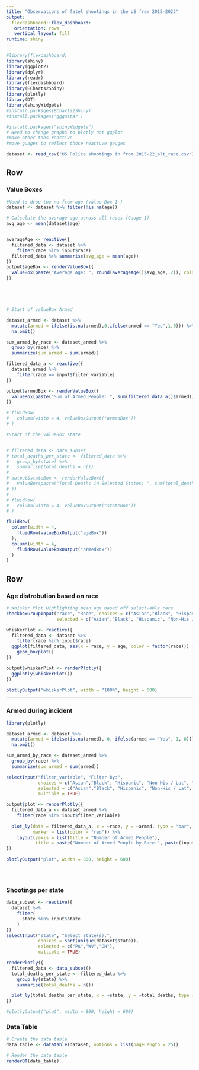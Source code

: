 ```yaml
---
title: "Observations of fatel shootings in the US from 2015-2022"
output: 
  flexdashboard::flex_dashboard:
   orientation: rows
   vertical_layout: fill
runtime: shiny
---
```


```r
#library(flexdashboard)
library(shiny)
library(ggplot2)
library(dplyr)
library(readr)
library(flexdashboard)
library(ECharts2Shiny)
library(plotly)
library(DT)
library(shinyWidgets)
#install.packages(ECharts2Shiny)
#install.packages('ggguitar')

#install.packages("shinyWidgets")
# Need to change graphs to plotly not ggplot
#make other tabs reactive
#move guages to reflect those reactuve gauges 

dataset <- read_csv("US Police shootings in from 2015-22_alt_race.csv")

```



Row
------------------------
### Value Boxes 
```r

#Need to drop the na from age (Value Box 1 )
dataset <- dataset %>% filter(!is.na(age))

# Calculate the average age across all races (Gauge 1)
avg_age <- mean(dataset$age)


averageAge <- reactive({
  filtered_data <- dataset %>%
    filter(race %in% input$race)
  filtered_data %>% summarise(avg_age = mean(age))
})
output$ageBox <- renderValueBox({
  valueBox(paste("Average Age: ", round(averageAge()$avg_age, 2)), color = "blue")
})





# Start of valueBox Armed 

dataset_armed <- dataset %>%
  mutate(armed = ifelse(is.na(armed),0,ifelse(armed == "Yes",1,0))) %>%
  na.omit()

sum_armed_by_race <- dataset_armed %>%
  group_by(race) %>%
  summarize(sum_armed = sum(armed))

filtered_data_a <- reactive({
  dataset_armed %>%
    filter(race == input$filter_variable)
})

output$armedBox <- renderValueBox({
  valueBox(paste("Sum of Armed People: ", sum(filtered_data_a()$armed)), color = "blue")
})

# fluidRow(
#   column(width = 4, valueBoxOutput("armedBox"))
# )

#Start of the valueBox state


# filtered_data <- data_subset
# total_deaths_per_state <- filtered_data %>%
#   group_by(state) %>%
#   summarise(total_deaths = n())
# 
# output$stateBox <- renderValueBox({
#   valueBox(paste("Total Deaths in Selected States: ", sum(total_deaths_per_state$total_deaths)), color = "blue")
# })
# 
# fluidRow(
#   column(width = 4, valueBoxOutput("stateBox"))
# )

fluidRow(
  column(width = 4,
    fluidRow(valueBoxOutput("ageBox"))
  ),
  column(width = 4,
    fluidRow(valueBoxOutput("armedBox"))
  )
)
```
Row {.tabset .tabset-fade}
-------------------------

### Age distrobution \n based on race  

```r
# Whisker Plot Highlighting mean age based off select-able race
checkboxGroupInput("race", "Race", choices = c("Asian","Black", "Hispanic", "Non-His / Lat", "Other", "Pacific Islander", "White"),
                   selected = c("Asian","Black", "Hispanic", "Non-His / Lat", "Other", "Pacific Islander", "White"), inline = TRUE)

whiskerPlot <- reactive({
  filtered_data <- dataset %>%
    filter(race %in% input$race)
  ggplot(filtered_data, aes(x = race, y = age, color = factor(race))) +
    geom_boxplot()
})

output$whiskerPlot <- renderPlotly({
  ggplotly(whiskerPlot())
})

plotlyOutput("whiskerPlot", width = "100%", height = 600)

```

-----------------------

### Armed during incident 
```r


library(plotly)

dataset_armed <- dataset %>%
  mutate(armed = ifelse(is.na(armed), 0, ifelse(armed == "Yes", 1, 0))) %>%
  na.omit()

sum_armed_by_race <- dataset_armed %>%
  group_by(race) %>%
  summarize(sum_armed = sum(armed))

selectInput("filter_variable", "Filter by:",
            choices = c("Asian","Black", "Hispanic", "Non-His / Lat", "Other", "Pacific Islander", "White"),
            selected = c("Asian","Black", "Hispanic", "Non-His / Lat", "Other", "Pacific Islander", "White"),
            multiple = TRUE)

output$plot <- renderPlotly({
  filtered_data_a <- dataset_armed %>%
    filter(race %in% input$filter_variable)
  
  plot_ly(data = filtered_data_a, x = ~race, y = ~armed, type = "bar",
          marker = list(color = "red")) %>%
    layout(yaxis = list(title = "Number of Armed People"),
           title = paste("Number of Armed People by Race:", paste(input$filter_variable, collapse = ",")))
})

plotlyOutput("plot", width = 800, height = 600)





```

### Shootings per state  
```r

data_subset <- reactive({
  dataset %>%
    filter(
      state %in% input$state
    )
})
selectInput("state", "Select State(s):",
            choices = sort(unique(dataset$state)),
            selected = c("PA","WV","OH"),
            multiple = TRUE)

renderPlotly({
  filtered_data <- data_subset()
  total_deaths_per_state <- filtered_data %>%
    group_by(state) %>%
    summarise(total_deaths = n())

  plot_ly(total_deaths_per_state, x = ~state, y = ~total_deaths, type = 'bar', color = ~state)
})

#plotlyOutput("plot", width = 800, height = 600)


```

### Data Table 
```r
# Create the data table
data_table <- datatable(dataset, options = list(pageLength = 25))

# Render the data table
renderDT(data_table)
```
